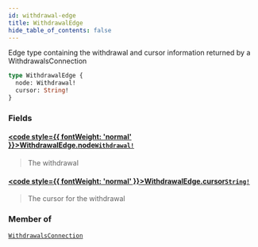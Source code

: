 ```yaml
---
id: withdrawal-edge
title: WithdrawalEdge
hide_table_of_contents: false
---
```








Edge type containing the withdrawal and cursor information returned by a WithdrawalsConnection

```graphql
type WithdrawalEdge {
  node: Withdrawal!
  cursor: String!
}
```


### Fields

#### [<code style={{ fontWeight: 'normal' }}>WithdrawalEdge.<b>node</b></code>](#)<Bullet />[`Withdrawal!`](/docs/testnet/graphql/objects/withdrawal) <Badge class="secondary" text="non-null"/> <Badge class="secondary" text="object"/>
> The withdrawal
> 

#### [<code style={{ fontWeight: 'normal' }}>WithdrawalEdge.<b>cursor</b></code>](#)<Bullet />[`String!`](/docs/testnet/graphql/scalars/string) <Badge class="secondary" text="non-null"/> <Badge class="secondary" text="scalar"/>
> The cursor for the withdrawal
> 



### Member of

[`WithdrawalsConnection`](/docs/testnet/graphql/objects/withdrawals-connection)  <Badge class="secondary" text="object"/>



